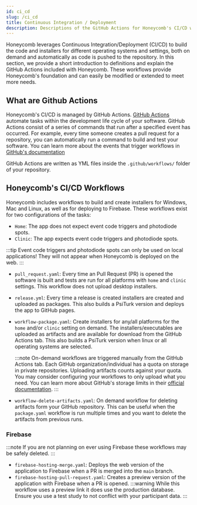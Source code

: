 ```yaml
---
id: ci_cd
slug: /ci_cd
title: Continuous Integration / Deployment
description: Descriptions of the GitHub Actions for Honeycomb's CI/CD workflows
---
```


Honeycomb leverages Continuous Integration/Deployment (CI/CD) to build the code and installers for different operating systems and settings, both on demand and automatically as code is pushed to the repository. In this section, we provide a short introduction to definitions and explain the GitHub Actions included with Honeycomb. These workflows provide Honeycomb's foundation and can easily be modified or extended to meet more needs.

## What are Github Actions

Honeycomb's CI/CD is managed by GitHub Actions. [GitHub Actions](https://docs.github.com/en/actions) automate tasks within the development life cycle of your software. GitHub Actions consist of a series of commands that run after a specified event has occurred. For example, every time someone creates a pull request for a repository, you can automatically run a command to build and test your software. You can learn more about the events that trigger workflows in [GitHub's documentation](https://docs.github.com/en/actions/reference/events-that-trigger-workflows)

GitHub Actions are written as YML files inside the `.github/workflows/` folder of your repository.

## Honeycomb's CI/CD Workflows

Honeycomb includes workflows to build and create installers for Windows, Mac and Linux, as well as for deploying to Firebase. These workflows exist for two configurations of the tasks:

- `Home`: The app does not expect event code triggers and photodiode spots.
- `Clinic`: The app expects event code triggers and photodiode spots.

:::tip
Event code triggers and photodiode spots can only be used on local applications! They will not appear when Honeycomb is deployed on the web.
:::

- `pull_request.yaml`: Every time an Pull Request (PR) is opened the software is built and tests are run for all platforms with `home` and `clinic` settings. This workflow does not upload desktop installers.
- `release.yml`: Every time a release is created installers are created and uploaded as packages. This also builds a PsiTurk version and deploys the app to GitHub pages.
- `workflow-package.yaml`: Create installers for any/all platforms for the `home` and/or `clinic` setting on demand. The installers/executables are uploaded as artifacts and are available for download from the GitHub Actions tab. This also builds a PsiTurk version when linux or all operating systems are selected.

  :::note
  On-demand workflows are triggered manually from the GitHub Actions tab. Each GitHub organization/individual has a quota on storage in private repositories. Uploading artifacts counts against your quota. You may consider configuring your workflows to only upload what you need. You can learn more about GitHub's storage limits in their [official documentation](https://docs.github.com/en/billing/managing-billing-for-github-actions/about-billing-for-github-actions#about-billing-for-github-actions).
  :::

- `workflow-delete-artifacts.yaml`: On demand workflow for deleting artifacts form your GitHub repository. This can be useful when the `package.yaml` workflow is run multiple times and you want to delete the artifacts from previous runs.

### Firebase

:::note
If you are not planning on ever using Firebase these workflows may be safely deleted.
:::

- `firebase-hosting-merge.yaml`: Deploys the web version of the application to Firebase when a PR is merged into the `main` branch.
- `firebase-hosting-pull-request.yaml`: Creates a preview version of the application with Firebase when a PR is opened.
  :::warning
  While this workflow uses a preview link it does use the production database. Ensure you use a test study to not conflict with your participant data.
  :::
